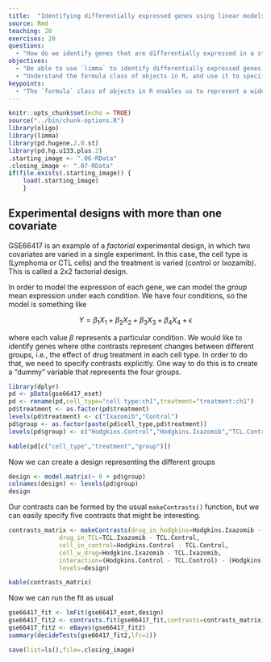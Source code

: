 ```yaml
---
title:  "Identifying differentially expressed genes using linear models (part 2, factorial designs)"
source: Rmd
teaching: 20
exercises: 20
questions:
  - "How do we identify genes that are differentially expressed in a statistically rigorous manner?"
objectives:
  - "Be able to use `limma` to identify differentially expressed genes."
  - "Understand the formula class of objects in R, and use it to specify the appropriate model for linear modeling." 
keypoints:
  - "The `formula` class of objects in R enables us to represent a wide range of models to identify differentially expressed genes."
---
```


```r
knitr::opts_chunk$set(echo = TRUE)
source("../bin/chunk-options.R")
library(oligo)
library(limma)
library(pd.hugene.2.0.st)
library(pd.hg.u133.plus.2)
.starting_image <- ".06-RData"
.closing_image <- ".07-RData"
if(file.exists(.starting_image)) {
    load(.starting_image)
    }
```

## Experimental designs with more than one covariate

GSE66417 is an example of a _factorial_ experimental design, in which two covariates are varied in a single experiment. In this case, the cell type is (Lymphoma or CTL cells) and the treatment is varied (control or Ixozamib). This is called a 2x2 factorial design.

In order to model the expression of each gene, we can model the _group_ mean expression under each condition. We have four conditions, so the model is something like

$$
Y = \beta_1 X_1 + \beta_2 X_2 + \beta_3 X_3 + \beta_4 X_4 + \epsilon
$$

where each value $\beta$ represents a particular condition. We would like to identify genes where othe contrasts represent changes between different groups, i.e., the effect of drug treatment in each cell type. In order to do that, we need to specify contrasts explicitly.  One way to do this is to create a "dummy" variable that represents the four groups.

```r
library(dplyr)
pd <- pData(gse66417_eset)
pd <- rename(pd,cell_type="cell type:ch1",treatment="treatment:ch1")
pd$treatment <- as.factor(pd$treatment)
levels(pd$treatment) <- c("Ixazomib","Control")
pd$group <- as.factor(paste(pd$cell_type,pd$treatment))
levels(pd$group) <- c("Hodgkins.Control","Hodgkins.Ixazomib","TCL.Control","TCL.Ixazomib")
```

```r
kable(pd[c("cell_type","treatment","group")])
```

Now we can create a design representing the different groups

```r
design <- model.matrix(~ 0 + pd$group)
colnames(design) <- levels(pd$group)
design
```

Our contrasts can be formed by the usual `makeContrasts()` function, but we can easily specify five contrasts that might be interesting.

```r
contrasts_matrix <- makeContrasts(drug_in_hodgkins=Hodgkins.Ixazomib - Hodgkins.Control,
              drug_in_TCL=TCL.Ixazomib - TCL.Control,
              cell_in_control=Hodgkins.Control - TCL.Control,
              cell_w_drug=Hodgkins.Ixazomib - TCL.Ixazomib,
              interaction=(Hodgkins.Control - TCL.Control) - (Hodgkins.Ixazomib - TCL.Ixazomib),
              levels=design)
```

```r
kable(contrasts_matrix)
```

Now we can run the fit as usual

```r
gse66417_fit <- lmFit(gse66417_eset,design)
gse66417_fit2 <- contrasts.fit(gse66417_fit,contrasts=contrasts_matrix)
gse66417_fit2 <- eBayes(gse66417_fit2)
summary(decideTests(gse66417_fit2,lfc=1))
```


```r
save(list=ls(),file=.closing_image)
```

